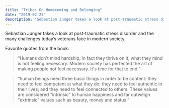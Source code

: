 ```yaml
---
title: "Tribe: On Homecoming and Belonging"
date: "2019-02-25"
description: "Sebastian Junger takes a look at post-traumatic stress disorder and the many challenges today’s veterans face in modern society."
---
```


Sebastian Junger takes a look at post-traumatic stress disorder and the many challenges today’s veterans face in modern society.

Favorite quotes from the book:

> “Humans don’t mind hardship, in fact they thrive on it; what they mind is not feeling necessary. Modern society has perfected the art of making people not feel necessary. It's time for that to end.”

> “human beings need three basic things in order to be content: they need to feel competent at what they do; they need to feel authentic in their lives; and they need to feel connected to others. These values are considered "intrinsic" to human happiness and far outweigh "extrinsic" values such as beauty, money and status.”
